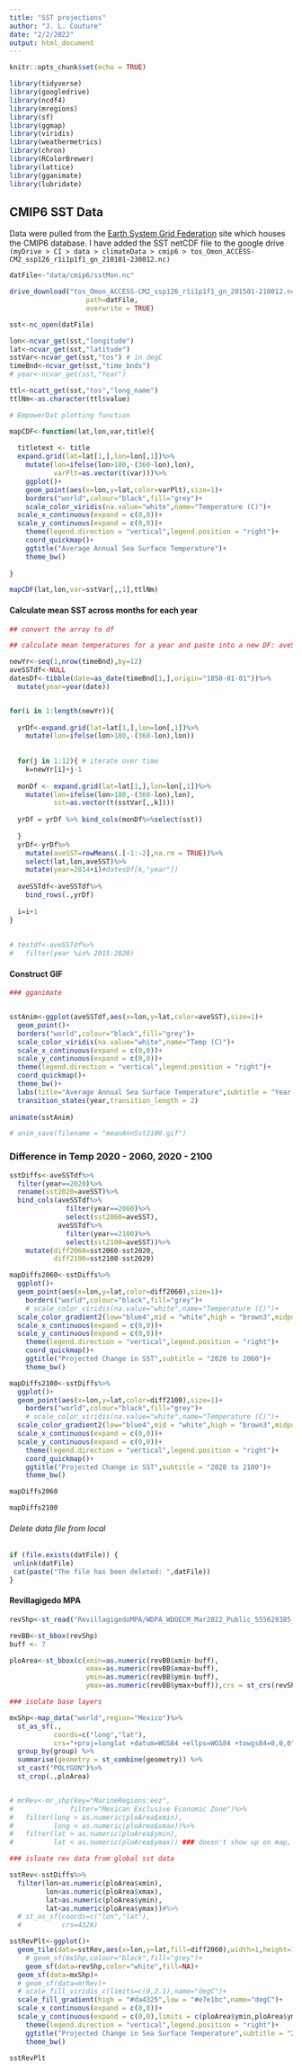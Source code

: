 ```yaml
---
title: "SST projections"
author: "J. L. Couture"
date: "2/2/2022"
output: html_document
---
```


```r
knitr::opts_chunk$set(echo = TRUE)

library(tidyverse)
library(googledrive)
library(ncdf4)
library(mregions)
library(sf)
library(ggmap)
library(viridis)
library(weathermetrics)
library(chron)
library(RColorBrewer)
library(lattice)
library(gganimate)
library(lubridate)


```

## CMIP6 SST Data

Data were pulled from the [Earth System Grid Federation]("https://esgf.llnl.gov/") site which houses the CMIP6 database. I have added the SST netCDF file to the google drive `(myDrive > CI > data > climateData > cmip6 > tos_Omon_ACCESS-CM2_ssp126_r1i1p1f1_gn_210101-230012.nc)`

```r

datFile<-"data/cmip6/sstMon.nc"

drive_download("tos_Omon_ACCESS-CM2_ssp126_r1i1p1f1_gn_201501-210012.nc",
                   path=datFile,
                   overwrite = TRUE)

sst<-nc_open(datFile)

```

```r

lon<-ncvar_get(sst,"longitude")
lat<-ncvar_get(sst,"latitude")
sstVar<-ncvar_get(sst,"tos") # in degC
timeBnd<-ncvar_get(sst,"time_bnds")
# year<-ncvar_get(sst,"Year")

ttl<-ncatt_get(sst,"tos","long_name")
ttlNm<-as.character(ttl$value)

```


```r

# EmpowerDat plotting function

mapCDF<-function(lat,lon,var,title){
  
  titletext <- title
  expand.grid(lat=lat[1,],lon=lon[,1])%>%
    mutate(lon=ifelse(lon>180,-(360-lon),lon),
           varPlt=as.vector(t(var)))%>%
    ggplot()+
    geom_point(aes(x=lon,y=lat,color=varPlt),size=1)+
    borders("world",colour="black",fill="grey")+
    scale_color_viridis(na.value="white",name="Temperature (C)")+
  scale_x_continuous(expand = c(0,0))+
  scale_y_continuous(expand = c(0,0))+
    theme(legend.direction = "vertical",legend.position = "right")+
    coord_quickmap()+
    ggtitle("Average Annual Sea Surface Temperature")+
    theme_bw()
  
}

mapCDF(lat,lon,var=sstVar[,,1],ttlNm)

```
#### Calculate mean SST across months for each year

```r

## convert the array to df

## calculate mean temperatures for a year and paste into a new DF: aveSSTdf

newYr<-seq(1,nrow(timeBnd),by=12)
aveSSTdf<-NULL
datesDf<-tibble(date=as_date(timeBnd[1,],origin="1850-01-01"))%>%
  mutate(year=year(date))


for(i in 1:length(newYr)){
  
  yrDf<-expand.grid(lat=lat[1,],lon=lon[,1])%>%
    mutate(lon=ifelse(lon>180,-(360-lon),lon))
  
  
  for(j in 1:12){ # iterate over time
    k=newYr[i]+j-1
    
  monDf <- expand.grid(lat=lat[1,],lon=lon[,1])%>%
    mutate(lon=ifelse(lon>180,-(360-lon),lon),
           sst=as.vector(t(sstVar[,,k])))
  
  yrDf = yrDf %>% bind_cols(monDf%>%select(sst))    
  
  }
  yrDf<-yrDf%>%
    mutate(aveSST=rowMeans(.[-1:-2],na.rm = TRUE))%>%
    select(lat,lon,aveSST)%>%
    mutate(year=2014+i)#datesDf[k,"year"])
  
  aveSSTdf<-aveSSTdf%>%
    bind_rows(.,yrDf)
  
  i=i+1
}
  
  
# testdf<-aveSSTdf%>%
#   filter(year %in% 2015:2020)
```

#### Construct GIF

```r
### gganimate


sstAnim<-ggplot(aveSSTdf,aes(x=lon,y=lat,color=aveSST),size=1)+
  geom_point()+
  borders("world",colour="black",fill="grey")+
  scale_color_viridis(na.value="white",name="Temp (C)")+
  scale_x_continuous(expand = c(0,0))+
  scale_y_continuous(expand = c(0,0))+
  theme(legend.direction = "vertical",legend.position = "right")+
  coord_quickmap()+
  theme_bw()+
  labs(title="Average Annual Sea Surface Temperature",subtitle = "Year: {closest_state}")+
  transition_states(year,transition_length = 2)
  
animate(sstAnim)

# anim_save(filename = "meanAnnSst2100.gif")

```

### Difference in Temp 2020 - 2060, 2020 - 2100


```r

sstDiffs<-aveSSTdf%>%
  filter(year==2020)%>%
  rename(sst2020=aveSST)%>%
  bind_cols(aveSSTdf%>%
              filter(year==2060)%>%
              select(sst2060=aveSST),
            aveSSTdf%>%
              filter(year==2100)%>%
              select(sst2100=aveSST))%>%
    mutate(diff2060=sst2060-sst2020,
           diff2100=sst2100-sst2020)

mapDiffs2060<-sstDiffs%>%
  ggplot()+
  geom_point(aes(x=lon,y=lat,color=diff2060),size=1)+
    borders("world",colour="black",fill="grey")+
    # scale_color_viridis(na.value="white",name="Temperature (C)")+
  scale_color_gradient2(low="blue4",mid = "white",high = "brown3",midpoint = 0,limits=c(-10,10),name="Temp (C)")+
  scale_x_continuous(expand = c(0,0))+
  scale_y_continuous(expand = c(0,0))+
    theme(legend.direction = "vertical",legend.position = "right")+
    coord_quickmap()+
    ggtitle("Projected Change in SST",subtitle = "2020 to 2060")+
    theme_bw()

mapDiffs2100<-sstDiffs%>%
  ggplot()+
  geom_point(aes(x=lon,y=lat,color=diff2100),size=1)+
    borders("world",colour="black",fill="grey")+
    # scale_color_viridis(na.value="white",name="Temperature (C)")+
  scale_color_gradient2(low="blue4",mid = "white",high = "brown3",midpoint = 0,limits=c(-10,10),name="Temp (C)")+
  scale_x_continuous(expand = c(0,0))+
  scale_y_continuous(expand = c(0,0))+
    theme(legend.direction = "vertical",legend.position = "right")+
    coord_quickmap()+
    ggtitle("Projected Change in SST",subtitle = "2020 to 2100")+
    theme_bw()

```


```r

mapDiffs2060

```


```r

mapDiffs2100

```


###### Delete data file from local

```r

if (file.exists(datFile)) {
 unlink(datFile)
 cat(paste("The file has been deleted: ",datFile))
}

```


#### Revillagigedo MPA

```r

revShp<-st_read("RevillagigedoMPA/WDPA_WDOECM_Mar2022_Public_555629385_shp/WDPA_WDOECM_Mar2022_Public_555629385_shp_0/WDPA_WDOECM_Mar2022_Public_555629385_shp-polygons.shp")

revBB<-st_bbox(revShp)
buff <- 7

ploArea<-st_bbox(c(xmin=as.numeric(revBB$xmin-buff),
                   xmax=as.numeric(revBB$xmax+buff),
                   ymin=as.numeric(revBB$ymin-buff),
                   ymax=as.numeric(revBB$ymax+buff)),crs = st_crs(revShp))

### isolate base layers

mxShp<-map_data("world",region="Mexico")%>%
  st_as_sf(.,
           coords=c("long","lat"),
           crs="+proj=longlat +datum=WGS84 +ellps=WGS84 +towgs84=0,0,0")%>%
  group_by(group) %>%
  summarise(geometry = st_combine(geometry)) %>%
  st_cast("POLYGON")%>%
  st_crop(.,ploArea)


# mrRev<-mr_shp(key="MarineRegions:eez",
#              filter="Mexican Exclusive Economic Zone")%>%
#   filter(long > as.numeric(ploArea$xmin),
#          long < as.numeric(ploArea$xmax))%>%
#   filter(lat > as.numeric(ploArea$ymin),
#          lat < as.numeric(ploArea$ymax)) ### doesn't show up on map, all ploArea is within the eez and doesn't cross the boundary

```

```r

### isloate rev data from global sst data

sstRev<-sstDiffs%>%
  filter(lon>as.numeric(ploArea$xmin),
         lon<as.numeric(ploArea$xmax),
         lat>as.numeric(ploArea$ymin),
         lat<as.numeric(ploArea$ymax))#%>%
  # st_as_sf(coords=c("lon","lat"),
  #          crs=4326)

```

```r

sstRevPlt<-ggplot()+
  geom_tile(data=sstRev,aes(x=lon,y=lat,fill=diff2060),width=1,height=1)+
    # geom_sf(mxShp,colour="black",fill="grey")+
    geom_sf(data=revShp,color="white",fill=NA)+
  geom_sf(data=mxShp)+
  # geom_sf(data=mrRev)+
  # scale_fill_viridis_c(limits=c(0,2.1),name="degC")+
  scale_fill_gradient(high = "#da4325",low = "#e7e1bc",name="degC")+
  scale_x_continuous(expand = c(0,0))+
  scale_y_continuous(expand = c(0,0),limits = c(ploArea$ymin,ploArea$ymax+0.1))+
    theme(legend.direction = "vertical",legend.position = "right")+
    ggtitle("Projected Change in Sea Surface Temperature",subtitle = "2020 to 2060")+
    theme_bw()
  
sstRevPlt

```
